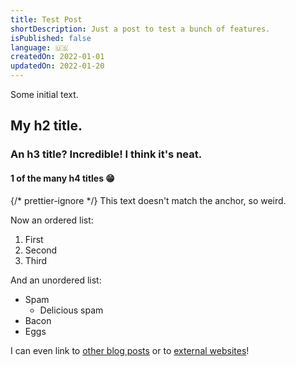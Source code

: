 ```yaml
---
title: Test Post
shortDescription: Just a post to test a bunch of features.
isPublished: false
language: 🇺🇸
createdOn: 2022-01-01
updatedOn: 2022-01-20
---
```


Some initial text.

## My h2 title.

### An h3 title? Incredible! I think it's neat.

#### 1 of the many h4 titles 😁

{/* prettier-ignore */}
<Heading4 customId="some-anchor-i-guess">This text doesn't match the anchor, so weird.</Heading4>

Now an ordered list:

1. First
2. Second
3. Third

And an unordered list:

- Spam
  - Delicious spam
- Bacon
- Eggs

I can even link to [other blog posts](/blog/my-first-post) or to [external websites](https://github.com/EpicEric)!
